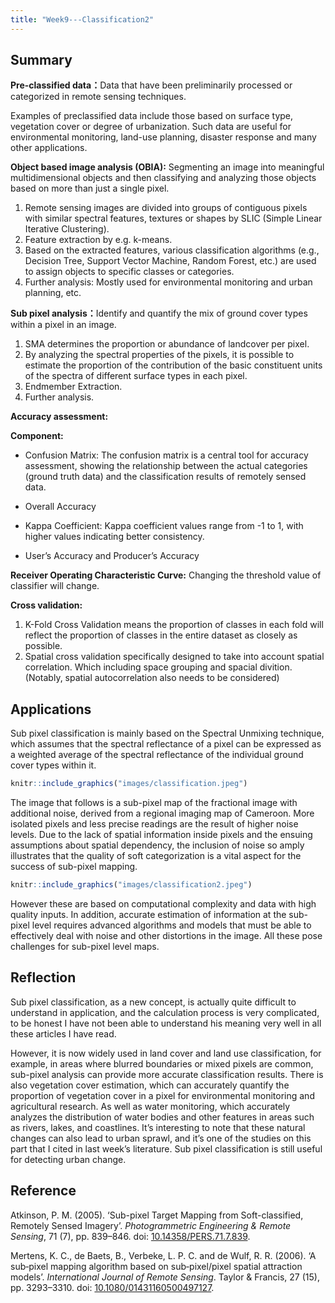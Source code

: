 ```yaml
---
title: "Week9---Classification2"
---
```


## Summary

**Pre-classified data：**Data that have been preliminarily processed or categorized in remote sensing techniques.

Examples of preclassified data include those based on surface type, vegetation cover or degree of urbanization. Such data are useful for environmental monitoring, land-use planning, disaster response and many other applications.

**Object based image analysis (OBIA):** Segmenting an image into meaningful multidimensional objects and then classifying and analyzing those objects based on more than just a single pixel.

1.  Remote sensing images are divided into groups of contiguous pixels with similar spectral features, textures or shapes by SLIC (Simple Linear Iterative Clustering).
2.  Feature extraction by e.g. k-means.
3.  Based on the extracted features, various classification algorithms (e.g., Decision Tree, Support Vector Machine, Random Forest, etc.) are used to assign objects to specific classes or categories.
4.  Further analysis: Mostly used for environmental monitoring and urban planning, etc.

**Sub pixel analysis：**Identify and quantify the mix of ground cover types within a pixel in an image.

1.  SMA determines the proportion or abundance of landcover per pixel.
2.  By analyzing the spectral properties of the pixels, it is possible to estimate the proportion of the contribution of the basic constituent units of the spectra of different surface types in each pixel.
3.  Endmember Extraction.
4.  Further analysis.

**Accuracy assessment:**

**Component:**

-   Confusion Matrix: The confusion matrix is a central tool for accuracy assessment, showing the relationship between the actual categories (ground truth data) and the classification results of remotely sensed data.

-   Overall Accuracy

-   Kappa Coefficient: Kappa coefficient values range from -1 to 1, with higher values indicating better consistency.

-   User's Accuracy and Producer's Accuracy

**Receiver Operating Characteristic Curve:** Changing the threshold value of classifier will change.

**Cross validation:**

1.  K-Fold Cross Validation means the proportion of classes in each fold will reflect the proportion of classes in the entire dataset as closely as possible.
2.  Spatial cross validation specifically designed to take into account spatial correlation. Which including space grouping and spacial divition. (Notably, spatial autocorrelation also needs to be considered)

## Applications

Sub pixel classification is mainly based on the Spectral Unmixing technique, which assumes that the spectral reflectance of a pixel can be expressed as a weighted average of the spectral reflectance of the individual ground cover types within it.

```r
knitr::include_graphics("images/classification.jpeg")
```

The image that follows is a sub-pixel map of the fractional image with additional noise, derived from a regional imaging map of Cameroon. More isolated pixels and less precise readings are the result of higher noise levels. Due to the lack of spatial information inside pixels and the ensuing assumptions about spatial dependency, the inclusion of noise so amply illustrates that the quality of soft categorization is a vital aspect for the success of sub-pixel mapping.

```r
knitr::include_graphics("images/classification2.jpeg")
```

However these are based on computational complexity and data with high quality inputs. In addition, accurate estimation of information at the sub-pixel level requires advanced algorithms and models that must be able to effectively deal with noise and other distortions in the image. All these pose challenges for sub-pixel level maps.

## Reflection

Sub pixel classification, as a new concept, is actually quite difficult to understand in application, and the calculation process is very complicated, to be honest I have not been able to understand his meaning very well in all these articles I have read.

However, it is now widely used in land cover and land use classification, for example, in areas where blurred boundaries or mixed pixels are common, sub-pixel analysis can provide more accurate classification results. There is also vegetation cover estimation, which can accurately quantify the proportion of vegetation cover in a pixel for environmental monitoring and agricultural research. As well as water monitoring, which accurately analyzes the distribution of water bodies and other features in areas such as rivers, lakes, and coastlines. It's interesting to note that these natural changes can also lead to urban sprawl, and it's one of the studies on this part that I cited in last week's literature. Sub pixel classification is still useful for detecting urban change.

## Reference

Atkinson, P. M. (2005). 'Sub-pixel Target Mapping from Soft-classified, Remotely Sensed Imagery'. *Photogrammetric Engineering & Remote Sensing*, 71 (7), pp. 839--846. doi: [10.14358/PERS.71.7.839](https://doi.org/10.14358/PERS.71.7.839).

Mertens, K. C., de Baets, B., Verbeke, L. P. C. and de Wulf, R. R. (2006). 'A sub‐pixel mapping algorithm based on sub‐pixel/pixel spatial attraction models'. *International Journal of Remote Sensing*. Taylor & Francis, 27 (15), pp. 3293--3310. doi: [10.1080/01431160500497127](https://doi.org/10.1080/01431160500497127).
